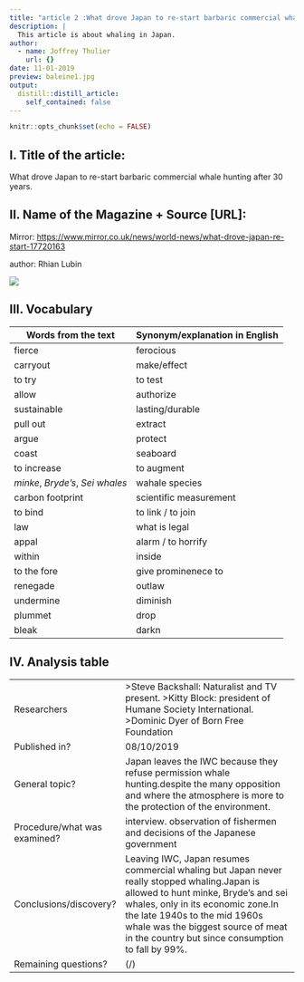 ```yaml
---
title: "article 2 :What drove Japan to re-start barbaric commercial whale hunting after 30 years"
description: |
  This article is about whaling in Japan.
author:
  - name: Joffrey Thulier
    url: {}
date: 11-01-2019
preview: baleine1.jpg
output:
  distill::distill_article:
    self_contained: false
---
```


```r
knitr::opts_chunk$set(echo = FALSE)
```

## I. Title of the article: 

What drove Japan to re-start barbaric commercial whale hunting after 30 years.

## II. Name of the Magazine + Source [URL]:

Mirror: <https://www.mirror.co.uk/news/world-news/what-drove-japan-re-start-17720163>

author: Rhian Lubin

![](baleine.jpg)

##  III. Vocabulary 

| Words from the text | Synonym/explanation in English |
| ------------------- | ------------------------------ |
| fierce | ferocious |
| carryout| make/effect |
| to try | to test |
| allow | authorize |
| sustainable | lasting/durable |
| pull out | extract |
| argue | protect |
| coast | seaboard |
| to increase | to augment |
| *minke*, *Bryde's*, *Sei whales* | wahale species |
| carbon footprint | scientific measurement |
| to bind | to link / to join |
| law | what is legal |
| appal | alarm / to horrify |
| within | inside |
| to the fore | give prominenece to |
| renegade | outlaw |
| undermine | diminish |
| plummet | drop |
| bleak | darkn |

## IV. Analysis table 

|                              |                                                                     |
| ---------------------------- | ------------------------------------------------------------------- |
| Researchers                  |  >Steve Backshall: Naturalist and TV present. >Kitty Block: president of Humane Society International. >Dominic Dyer of Born Free Foundation
| Published in?                | 08/10/2019                                                       |
| General topic?               | Japan leaves the IWC because they refuse permission whale hunting.despite the many opposition and where the atmosphere is more to the protection of the environment. |
| Procedure/what was examined? |  interview. observation of fishermen and decisions of the Japanese government |
| Conclusions/discovery?       | Leaving IWC, Japan resumes commercial whaling but Japan never really stopped whaling.Japan is allowed to hunt minke, Bryde's and sei whales, only in its economic zone.In the late 1940s to the mid 1960s whale was the biggest source of meat in the country but since consumption to fall by 99%.        |
| Remaining questions?         | (/) |



